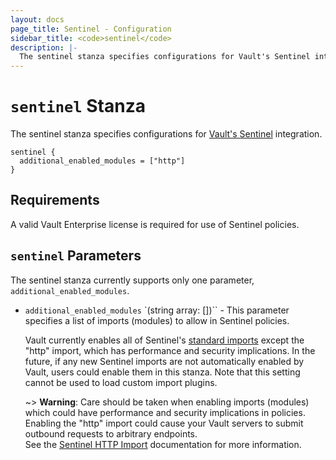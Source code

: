 ```yaml
---
layout: docs
page_title: Sentinel - Configuration
sidebar_title: <code>sentinel</code>
description: |-
  The sentinel stanza specifies configurations for Vault's Sentinel integration.
---
```


# `sentinel` Stanza

The sentinel stanza specifies configurations for
[Vault's Sentinel](https://www.vaultproject.io/docs/enterprise/sentinel) integration.

```hcl
sentinel {
  additional_enabled_modules = ["http"]
}
```

## Requirements

A valid Vault Enterprise license is required for use of Sentinel policies.

## `sentinel` Parameters

The sentinel stanza currently supports only one parameter, `additional_enabled_modules`.

- `additional_enabled_modules` `(string array: [])`` - This parameter specifies a list of imports (modules)
  to allow in Sentinel policies.

  Vault currently enables all of Sentinel's [standard imports](https://docs.hashicorp.com/sentinel/imports/)
  except the "http" import, which has performance and security implications. In the future, if any new Sentinel
  imports are not automatically enabled by Vault, users could enable them in this stanza.
  Note that this setting cannot be used to load custom import plugins.

  ~> **Warning**: Care should be taken when enabling imports (modules) which
  could have performance and security implications in policies. Enabling the "http" import could cause your Vault
  servers to submit outbound requests to arbitrary endpoints.  
   See the
  [Sentinel HTTP Import](https://docs.hashicorp.com/sentinel/imports/http/)
  documentation for more information.
